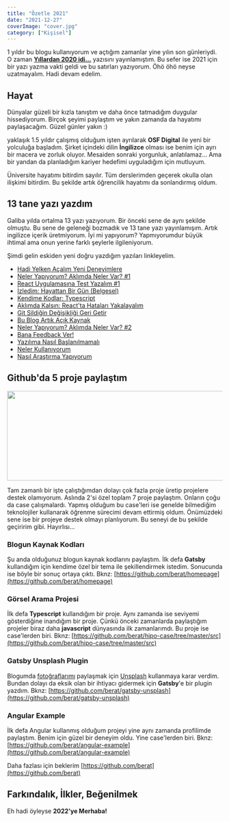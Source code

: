 ```yaml
---
title: "Özetle 2021"
date: "2021-12-27"
coverImage: "cover.jpg"
category: ["Kişisel"]
---
```


1 yıldır bu blogu kullanıyorum ve açtığım zamanlar yine yılın son günleriydi. O zaman **[Yıllardan 2020 idi...](https://beratbozkurt.net/blog/yillardan-2020-idi/)** yazısını yayınlamıştım. Bu sefer ise 2021 için bir yazı yazma vakti geldi ve bu satırları yazıyorum. Öhö öhö neyse uzatmayalım. Hadi devam edelim. 

## Hayat

Dünyalar güzeli bir kızla tanıştım ve daha önce tatmadığım duygular hissediyorum. Birçok şeyimi paylaştım ve yakın zamanda da hayatımı paylaşacağım. Güzel günler yakın :)

yaklaşık 1.5 yıldır çalışmış olduğum işten ayrılarak **OSF Digital** ile yeni bir yolculuğa başladım. Şirket içindeki dilin **İngilizce** olması ise benim için ayrı bir macera ve zorluk oluyor. Mesaiden sonraki yorgunluk, anlatılamaz... Ama bir yandan da planladığım kariyer hedefimi uyguladığım için mutluyum. 

Üniversite hayatımı bitirdim sayılır. Tüm derslerimden geçerek okulla olan ilişkimi bitirdim. Bu şekilde artık öğrencilik hayatımı da sonlandırmış oldum. 

## 13 tane yazı yazdım

Galiba yılda ortalma 13 yazı yazıyorum. Bir önceki sene de aynı şekilde olmuştu. Bu sene de geleneği bozmadık ve 13 tane yazı yayınlamışım. Artık ingilizce içerik üretmiyorum. İyi mi yapıyorum? Yapmıyorumdur büyük ihtimal ama onun yerine farklı şeylerle ilgileniyorum.

Şimdi gelin eskiden yeni doğru yazdığım yazıları linkleyelim.
- [Hadi Yelken Açalım Yeni Deneyimlere](https://beratbozkurt.net/blog/hadi-yelken-acalim-yeni-deneyimlere/)
- [Neler Yapıyorum? Aklımda Neler Var? #1](https://beratbozkurt.net/blog/neler-yapiyorum-aklimda-neler-var-1/)
- [React Uygulamasına Test Yazalım #1](https://beratbozkurt.net/blog/react-uygulamasina-test-yazalim-1/)
- [İzledim: Hayattan Bir Gün (Belgesel)](https://beratbozkurt.net/blog/izledim-hayattan-bir-gun/)
- [Kendime Kodlar: Typescript](https://beratbozkurt.net/blog/kendime-kodlar-typescript/)
- [Aklımda Kalsın: React'ta Hataları Yakalayalım](https://beratbozkurt.net/blog/aklimda-kalsin-reactta-hatalari-yakalayalim/)
- [Git Sildiğin Değişikliği Geri Getir](https://beratbozkurt.net/blog/git-sildigin-degisikligi-geri-getirmek/)
- [Bu Blog Artık Açık Kaynak](https://beratbozkurt.net/blog/kisisel-blogumun-kodlari-acik-kaynak/)
- [Neler Yapıyorum? Aklımda Neler Var? #2](https://beratbozkurt.net/blog/neler-yapiyorum-aklimda-neler-var-2/)
- [Bana Feedback Ver!](https://beratbozkurt.net/blog/bana-feedback-ver/)
- [Yazılıma Nasıl Başlanılmamalı](https://beratbozkurt.net/blog/yazilima-nasil-baslanilmamali/)
- [Neler Kullanıyorum](https://beratbozkurt.net/blog/neler-kullaniyorum/)
- [Nasıl Araştırma Yapıyorum](https://beratbozkurt.net/blog/nasil-arastirma-yapiyorum/)

## Github'da 5 proje paylaştım

<Image alt="" src="/posts/ozetle-2021/github.png" width="783" height="209" />

Tam zamanlı bir işte çalıştığımdan dolayı çok fazla proje üretip projelere destek olamıyorum. Aslında 2'si özel toplam 7 proje paylaştım. Onların çoğu da case çalışmalardı. Yapmış olduğum bu case'leri ise genelde bilmediğim teknolojiler kullanarak öğrenme sürecimi devam ettirmiş oldum. Önümüzdeki sene ise bir projeye destek olmayı planlıyorum. Bu seneyi de bu şekilde geçiririm gibi. Hayırlısı...

<h3>Blogun Kaynak Kodları</h3>

Şu anda olduğunuz blogun kaynak kodlarını paylaştım. İlk defa **Gatsby** kullandığım için kendime özel bir tema ile şekillendirmek istedim. Sonucunda ise böyle bir sonuç ortaya çıktı. Bknz: [https://github.com/berat/homepage](https://github.com/berat/homepage)

<h3>Görsel Arama Projesi</h3>

İlk defa **Typescript** kullandığım bir proje. Aynı zamanda ise seviyemi gösterdiğine inandığım bir proje. Çünkü önceki zamanlarda paylaştığım projeler biraz daha **javascript** dünyasında ilk zamanlarımdı. Bu proje ise case'lerden biri. Bknz: [https://github.com/berat/hipo-case/tree/master/src](https://github.com/berat/hipo-case/tree/master/src)

<h3>Gatsby Unsplash Plugin</h3>

Blogumda [fotoğraflarımı](https://beratbozkurt.net/photos) paylaşmak için [Unsplash](https://unsplash.com/beratbozkurt0) kullanmaya karar verdim. Bundan dolayı da eksik olan bir ihtiyacı gidermek için **Gatsby**'e bir plugin yazdım. Bknz: [https://github.com/berat/gatsby-unsplash](https://github.com/berat/gatsby-unsplash) 

<h3>Angular Example</h3>

İlk defa Angular kullanmış olduğum projeyi yine aynı zamanda profilimde paylaştım. Benim için güzel bir deneyim oldu. Yine case'lerden biri. Bknz: [https://github.com/berat/angular-example](https://github.com/berat/angular-example)

Daha fazlası için beklerim [https://github.com/berat](https://github.com/berat)

<h2>Farkındalık, İlkler, Beğenilmek</h2>


<Tweet id="1425043594453430273" />


<Tweet id="1376188569153376259" />

<Tweet id="1374805180689100809" />

Eh hadi öyleyse **2022'ye Merhaba!**